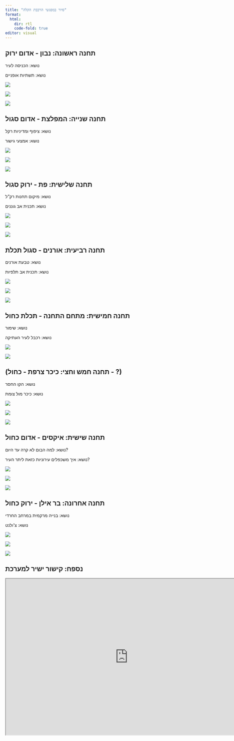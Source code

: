 ```yaml
---
title: "סיור במפגשי הרכבת הקלה"
format: 
  html:
    dir: rtl
    code-fold: true
editor: visual
---
```


## תחנה ראשונה: נבון - אדום ירוק

נושא: הכניסה לעיר

נושא: תשתיות אופניים

![](images/image-987401135.png)

![](images/image-1592839032.png)

![](images/image-1017693104.png)

## תחנה שנייה: המפלצת - אדום סגול

נושא: ציפוף ומדיניות רקל

נושא: אמצעי גישור

![](images/image-797514139.png)

![](images/image-1829023227.png)

![](images/image-1386623007.png)

## תחנה שלישית: פת - ירוק סגול

נושא: מיקום תחנות רק"ל

נושא: תכנית אב גוננים

![](images/image-605206839.png)

![](images/image-1357998667.png)

![](images/image-140673272.png)

## תחנה רביעית: אורנים - סגול תכלת

נושא: טבעת אורנים

נושא: תכנית אב תלפיות

![](images/image-294475922.png)

![](images/image-1430520213.png)

![](images/image-640613624.png)

## תחנה חמישית: מתחם התחנה - תכלת כחול

נושא: שימור

נושא: רכבל לעיר העתיקה

![](images/image-746015165.png)

![](images/image-1034878002.png)

## (תחנה חמש וחצי: כיכר צרפת - כחול - ?)

נושא: הקו החסר

נושא: כיכר מול צומת

![](images/image-679223336.png)

![](images/image-1544700625.png)

![](images/image-443659228.png)

## תחנה שישית: איקסים - אדום כחול

נושא: למה הבום לא קרה עד היום?

נושא: איך משכפלים עירוניות כזאת ליתר העיר?

![](images/image-325045068.png)

![](images/image-1353651196.png)

![](images/image-1572683835.png)

## תחנה אחרונה: בר אילן - ירוק כחול

נושא: בנייה מרקמית במרחב החרדי

נושא: צ'ולנט

![](images/image-575283294.png)

![](images/image-546149310.png)

![](images/image-478518076.png)

## נספח: קישור ישיר למערכת

```{=html}
<iframe width="780" height="500" src="https://oapgis.ofekonline.com/customscene/jrs_Moni/?locale=he&z=1000&y=31.78155830006198&x=35.21363917332725" title="הכניסה לעיר"></iframe>
```
